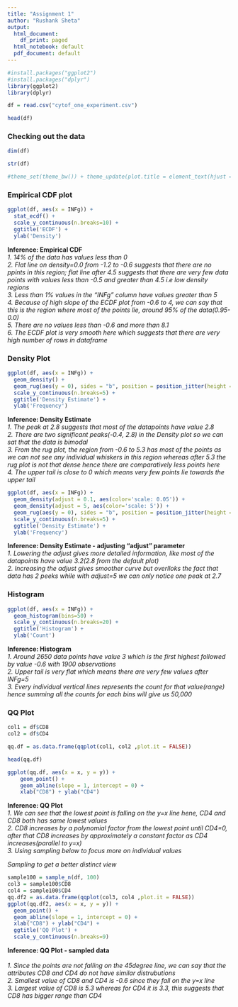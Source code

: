 ```yaml
---
title: "Assignment 1"
author: "Rushank Sheta"
output:
  html_document:
    df_print: paged
  html_notebook: default
  pdf_document: default
---
```

```r
#install.packages("ggplot2")
#install.packages("dplyr")
library(ggplot2)
library(dplyr)
```


```r
df = read.csv("cytof_one_experiment.csv")
```

```r
head(df)
```
### Checking out the data

```r
dim(df)
```

```r
str(df)
```
```r
#theme_set(theme_bw()) + theme_update(plot.title = element_text(hjust = 0.5))
```

### Empirical CDF plot
```r
ggplot(df, aes(x = INFg)) + 
  stat_ecdf() + 
  scale_y_continuous(n.breaks=10) + 
  ggtitle('ECDF') + 
  ylab('Density')
```
__Inference: Empirical CDF__ <br>
_1. 14% of the data has values less than 0_<br>
_2. Flat line on density=0.0 from -1.2 to -0.6 suggests that there are no ppints in this region; flat line after 4.5 suggests that there are very few data points with values less than -0.5 and greater than 4.5 i.e low density regions_<br>
_3. Less than 1% values in the "INFg" column have values greater than 5_<br>
_4. Because of high slope of the ECDF plot from -0.6 to 4, we can say that this is the region where most of the points lie, around 95% of the data(0.95-0.0)_<br>
_5. There are no values less than -0.6 and more than 8.1_ <br>
_6. The ECDF plot is very smooth here which suggests that there are very high number of rows in dataframe_<br>


### Density Plot

```r
ggplot(df, aes(x = INFg)) +
  geom_density() +
  geom_rug(aes(y = 0), sides = "b", position = position_jitter(height = 0)) +
  scale_y_continuous(n.breaks=5) +
  ggtitle('Density Estimate') + 
  ylab('Frequency')
```
__Inference: Density Estimate__ <br>
_1. The peak at 2.8 suggests that most of the datapoints have value 2.8_<br>
_2. There are two significant peaks(-0.4, 2.8) in the Density plot so we can sat that the data is bimodal_<br>
_3. From the rug plot, the region from -0.6 to 5.3 has most of the points as we can not see any individual whiskers in this region whereas after 5.3 the rug plot is not that dense hence there are comparatively less points here_<br>
_4. The upper tail is close to 0 which means very few points lie towards the upper tail_<br>
```r
ggplot(df, aes(x = INFg)) +
  geom_density(adjust = 0.1, aes(color='scale: 0.05')) +
  geom_density(adjust = 5, aes(color='scale: 5')) +
  geom_rug(aes(y = 0), sides = "b", position = position_jitter(height = 0)) +
  scale_y_continuous(n.breaks=5) +
  ggtitle('Density Estimate') + 
  ylab('Frequency')
```
__Inference: Density Estimate - adjusting "adjust" parameter__ <br>
_1. Lowering the adjust gives more detailed information, like most of the datapoints have value 3.2(2.8 from the default plot)_<br>
_2. Increasing the adjust gives smoother curve but overlloks the fact that data has 2 peeks while with adjust=5 we can only notice one peak at 2.7_<br>

### Histogram
```r
ggplot(df, aes(x = INFg)) +
  geom_histogram(bins=50) +
  scale_y_continuous(n.breaks=20) +
  ggtitle('Histogram') + 
  ylab('Count')
```
__Inference: Histogram__ <br>
_1. Around 2650 data points have value 3 which is the first highest followed by value -0.6 with 1900 observations_<br>
_2. Upper tail is very flat which means there are very few values after INFg=5_<br>
_3. Every individual vertical lines represents the count for that value(range) hence summing all the counts for each bins will give us 50,000_<br>

### QQ Plot
```r
col1 = df$CD8
col2 = df$CD4
```


```r
qq.df = as.data.frame(qqplot(col1, col2 ,plot.it = FALSE))

head(qq.df)
```

```r
ggplot(qq.df, aes(x = x, y = y)) +
    geom_point() +
    geom_abline(slope = 1, intercept = 0) +
    xlab("CD8") + ylab("CD4")
```
 __Inference: QQ Plot__ <br>
_1. We can see that the lowest point is falling on the y=x line hene, CD4 and CD8 both has same lowest values_<br>
_2. CD8 increases by a polynomial factor from the lowest point until CD4=0, after that CD8 increases by approximately a constant factor as CD4 increases(parallel to y=x)_<br>
_3. Using sampling below to focus more on individual values_<br>

_Sampling to get a better distinct view_
```r
sample100 = sample_n(df, 100) 
col3 = sample100$CD8
col4 = sample100$CD4
qq.df2 = as.data.frame(qqplot(col3, col4 ,plot.it = FALSE))
ggplot(qq.df2, aes(x = x, y = y)) +
  geom_point() +
  geom_abline(slope = 1, intercept = 0) +
  xlab("CD8") + ylab("CD4") +
  ggtitle('QQ Plot') + 
  scale_y_continuous(n.breaks=9)

```
__Inference: QQ Plot - sampled data__ <br><br>
_1. Since the points are not falling on the 45degree line, we can say that the attributes CD8 and CD4 do not have similar distrubutions_<br>
_2. Smallest value of CD8 and CD4 is -0.6 since they fall on the y=x line _<br>
_3. Largest value of CD8 is 5.3 whereas for CD4 it is 3.3, this suggests that CD8 has bigger range than CD4_<br>
